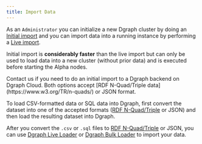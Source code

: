```yaml
---
title: Import Data
---
```



<DgraphWIP />

As an `Administrator` you can initialize a new Dgraph cluster by doing an
[Initial import](/dgraph/admin/bulk-loader) and you can import data into a
running instance by performing a [Live import](/dgraph/admin/live-loader).

Initial import is **considerably faster** than the live import but can only be
used to load data into a new cluster (without prior data) and is executed before
starting the Alpha nodes.

<Tip>
  Contact us if you need to do an initial import to a Dgraph backend on
  Dgraph Cloud.
</Tip>

<Note>
  Both options accept [RDF N-Quad/Triple data](https://www.w3.org/TR/n-quads/)
  or JSON format.
</Note>

To load CSV-formatted data or SQL data into Dgraph, first convert the dataset
into one of the accepted formats
([RDF N-Quad/Triple](https://www.w3.org/TR/n-quads/) or JSON) and then load the
resulting dataset into Dgraph.

After you convert the `.csv` or `.sql` files to
[RDF N-Quad/Triple](https://www.w3.org/TR/n-quads/) or JSON, you can use
[Dgraph Live Loader](/dgraph/admin/live-loader) or
[Dgraph Bulk Loader](/dgraph/admin/bulk-loader) to import your data.
